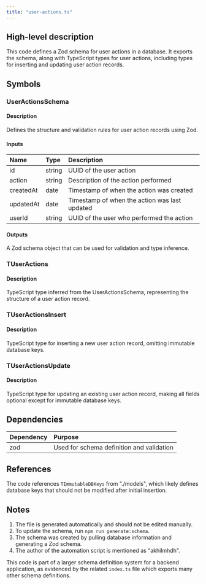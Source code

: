 ```yaml
---
title: "user-actions.ts"
---
```


## High-level description
This code defines a Zod schema for user actions in a database. It exports the schema, along with TypeScript types for user actions, including types for inserting and updating user action records.

## Symbols

### UserActionsSchema
#### Description
Defines the structure and validation rules for user action records using Zod.

#### Inputs
| Name | Type | Description |
|:-----|:-----|:------------|
| id | string | UUID of the user action |
| action | string | Description of the action performed |
| createdAt | date | Timestamp of when the action was created |
| updatedAt | date | Timestamp of when the action was last updated |
| userId | string | UUID of the user who performed the action |

#### Outputs
A Zod schema object that can be used for validation and type inference.

### TUserActions
#### Description
TypeScript type inferred from the UserActionsSchema, representing the structure of a user action record.

### TUserActionsInsert
#### Description
TypeScript type for inserting a new user action record, omitting immutable database keys.

### TUserActionsUpdate
#### Description
TypeScript type for updating an existing user action record, making all fields optional except for immutable database keys.

## Dependencies
| Dependency | Purpose |
|:-----------|:--------|
| zod | Used for schema definition and validation |

## References
The code references `TImmutableDBKeys` from "./models", which likely defines database keys that should not be modified after initial insertion.

## Notes
1. The file is generated automatically and should not be edited manually.
2. To update the schema, run `npm run generate:schema`.
3. The schema was created by pulling database information and generating a Zod schema.
4. The author of the automation script is mentioned as "akhilmhdh".

This code is part of a larger schema definition system for a backend application, as evidenced by the related `index.ts` file which exports many other schema definitions.